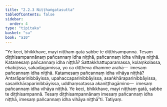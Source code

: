 ```yaml
---
title: "2.2.3 Niṭṭhaṅgatasutta"
tableOfContents: false
sidebar:
  order: 4
type: "tipitaka"
basket: "su"
book: "a10"
---
```



<DynamicBreadcrumb />

<Division number="63" book="a10" bookNo="17" page="351">

<Paragraph number="466" book="a10">
“Ye keci, bhikkhave, mayi niṭṭhaṃ gatā sabbe te diṭṭhisampannā. Tesaṃ diṭṭhisampannānaṃ pañcannaṃ idha niṭṭhā, pañcannaṃ idha vihāya niṭṭhā. Katamesaṃ pañcannaṃ idha niṭṭhā? Sattakkhattuparamassa, kolaṃkolassa, ekabījissa, sakadāgāmissa, yo ca diṭṭheva dhamme arahā—  imesaṃ pañcannaṃ idha niṭṭhā. Katamesaṃ pañcannaṃ idha vihāya niṭṭhā? Antarāparinibbāyissa, upahaccaparinibbāyissa, asaṅkhāraparinibbāyissa, sasaṅkhāraparinibbāyissa, uddhaṃsotassa akaniṭṭhagāmino—  imesaṃ pañcannaṃ idha vihāya niṭṭhā. Ye keci, bhikkhave, mayi niṭṭhaṃ gatā, sabbe te diṭṭhisampannā. Tesaṃ diṭṭhisampannānaṃ imesaṃ pañcannaṃ idha niṭṭhā, imesaṃ pañcannaṃ idha vihāya niṭṭhā”ti.

</Paragraph>
</Division>

<Paragraph number="467" type="center" book="a10">
Tatiyaṃ.
</Paragraph>